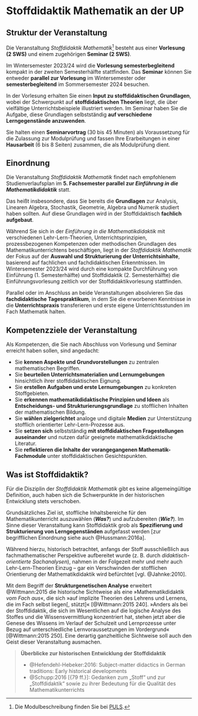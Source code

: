 

# Stoffdidaktik Mathematik an der UP {-}

## Struktur der Veranstaltung {-}

Die Veranstaltung *Stoffdidaktik Mathematik*^[Die Modulbeschreibung finden Sie bei [PULS](https://puls.uni-potsdam.de/qisserver/rds?state=verpublish&status=init&vmfile=no&moduleCall=modulansicht&publishConfFile=modulverwaltung&publishSubDir=up/modulbearbeiter&&modul.modul_id=3155&menuid=&topitem=Modulbeschreibung&subitem=).] besteht aus einer **Vorlesung (2 SWS)** und einem zugehörigen **Seminar (2 SWS)**.

Im Wintersemester 2023/24 wird die **Vorlesung semesterbegleitend** kompakt in der zweiten Semesterhälfte stattfinden. Das **Seminar** können Sie entweder **parallel zur Vorlesung** im Wintersemester oder **semesterbegleitend** im Sommersemester 2024 besuchen.

In der Vorlesung erhalten Sie einen **Input zu stoffdidaktischen Grundlagen**, wobei der Schwerpunkt auf **stoffdidaktischen Theorien** liegt, die über vielfältige Unterrichtsbeispiele illustriert werden. Im Seminar haben Sie die Aufgabe, diese Grundlagen selbstständig **auf verschiedene Lerngegenstände anzuwenden**.

Sie halten einen **Seminarvortrag** (30 bis 45 Minuten) als Voraussetzung für die Zulassung zur Modulprüfung und fassen Ihre Erarbeitungen in einer **Hausarbeit** (6 bis 8 Seiten) zusammen, die als Modulprüfung dient. 


## Einordnung {-}

Die Veranstaltung *Stoffdidaktik Mathematik* findet nach empfohlenem Studienverlaufsplan im **5. Fachsemester parallel zur *Einführung in die Mathematikdidaktik*** statt. 

Das heißt insbesondere, dass Sie bereits die **Grundlagen** zur Analysis, Linearen Algebra, Stochastik, Geometrie, Algebra und Numerik studiert haben sollten. Auf diese Grundlagen wird in der Stoffdidaktisch **fachlich aufgebaut**.

Während Sie sich in der *Einführung in die Mathematikdidaktik* mit verschiedenen Lehr-Lern-Theorien, Unterrichtsprinzipien, prozessbezogenen Kompetenzen oder methodischen Grundlagen des Mathematikunterrichtens beschäftigen, liegt in der *Stoffdidaktik Mathematik* der Fokus auf der **Auswahl und Strukturierung der Unterrichtsinhalte**, basierend auf fachlichen und fachdidaktischen Erkenntnissen. Im Wintersemester 2023/24 wird durch eine kompakte Durchführung von Einführung (1. Semesterhälfte) und Stoffdidaktik (2. Semesterhälfte) die Einführungsvorlesung zeitlich vor der Stoffdidaktikvorlesung stattfinden. 

Parallel oder im Anschluss an beide Veranstaltungen absolvieren Sie das **fachdidaktische Tagespraktikum**, in dem Sie die erworbenen Kenntnisse in die **Unterrichtspraxis** transferieren und erste eigene Unterrichtsstunden im Fach Mathematik halten.


## Kompetenzziele der Veranstaltung {-}

Als Kompetenzen, die Sie nach Abschluss von Vorlesung und Seminar erreicht haben sollen, sind angedacht:

- Sie **kennen Aspekte und Grundvorstellungen** zu zentralen mathematischen Begriffen.
- Sie **beurteilen Unterrichtsmaterialien und Lernumgebungen** hinsichtlich ihrer stoffdidaktischen Eignung.
- Sie **erstellen Aufgaben und erste Lernumgebungen** zu konkreten Stoffgebieten.
- Sie **erkennen mathematikdidaktische Prinzipien und Ideen** als **Entscheidungs- und Strukturierungsgrundlage** zu stofflichen Inhalten der mathematischen Bildung.
- Sie **wählen zielgerichtet** analoge und digitale **Medien** zur Unterstützung stofflich orientierter Lehr-Lern-Prozesse aus.
- Sie **setzen sich** selbstständig **mit stoffdidaktischen Fragestellungen auseinander** und nutzen dafür geeignete mathematikdidaktische Literatur.
- Sie **reflektieren die Inhalte der vorangegangenen Mathematik-Fachmodule** unter stoffdidaktischen Gesichtspunkten.


## Was ist Stoffdidaktik? {-}

Für die Disziplin der *Stoffdidaktik Mathematik* gibt es keine allgemeingültige Definition, auch haben sich die Schwerpunkte in der historischen Entwicklung stets verschoben.

Grundsätzliches Ziel ist, stoffliche Inhaltsbereiche für den Mathematikunterricht auszuwählen (***Was?***) und aufzubereiten (***Wie?***). Im Sinne dieser Veranstaltung kann Stoffdidaktik grob als **Spezifierung und Strukturierung von Lerngegenständen** aufgefasst werden [zur begrifflichen Einordnung siehe auch @Hussmann:2016a].

Während hierzu, historisch betrachtet, anfangs der Stoff ausschließlich aus fachmathematischer Perspektive aufbereitet wurde (z. B. durch *didaktisch-orientierte Sachanalysen*), nahmen in der Folgezeit mehr und mehr auch Lehr-Lern-Theorien Einzug -- gar ein Verschwinden der stofflichen Orientierung der Mathematikdidaktik wird befürchtet [vgl. @Jahnke:2010].

Mit dem Begriff der **Strukturgenetischen Analyse** erweitert @Wittmann:2015 die historische Sichtweise als eine »Mathematikdidaktik *vom Fach aus*«, die sich »auf implizite Theorien des Lehrens und Lernens, die im Fach selbst liegen[, stützt]« [@Wittmann:2015 240]. »Anders als bei der Stoffdidaktik, die sich im Wesentlichen auf die logische Analyse des Stoffes und die Wissensvermittlung konzentriert hat, stehen jetzt aber die Genese des Wissens im Verlauf der Schulzeit und Lernprozesse unter Bezug auf unterschiedliche Lernvoraussetzungen im Vordergrund« [@Wittmann:2015 250]. Eine derartig ganzheitliche Sichtweise soll auch den Geist dieser Veranstaltung ausmachen.

> **Überblicke zur historischen Entwicklung der Stoffdidaktik**
>
> - @Hefendehl-Hebeker:2016: Subject-matter didactics in German traditions: Early historical developments
> - @Schupp:2016 [{79 ff.}]: Gedanken zum „Stoff“ und zur „Stoffdidaktik“ sowie zu ihrer Bedeutung für die Qualität des Mathematikunterrichts

